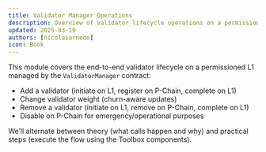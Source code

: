 ```yaml
---
title: Validator Manager Operations
description: Overview of validator lifecycle operations on a permissioned L1 using the ValidatorManager contract.
updated: 2025-03-19
authors: [nicolasarnedo]
icon: Book
---
```


This module covers the end-to-end validator lifecycle on a permissioned L1 managed by the `ValidatorManager` contract:

- Add a validator (initiate on L1, register on P-Chain, complete on L1)
- Change validator weight (churn-aware updates)
- Remove a validator (initiate on L1, remove on P-Chain, complete on L1)
- Disable on P-Chain for emergency/operational purposes

We’ll alternate between theory (what calls happen and why) and practical steps (execute the flow using the Toolbox components).


